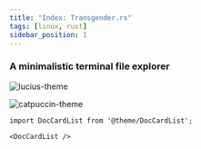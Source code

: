 ```yaml
---
title: "Index: Transgender.rs"
tags: [linux, rust]
sidebar_position: 1
---
```

### A minimalistic terminal file explorer

![lucius-theme](img/lucius.jpg)

![catpuccin-theme](img/catppuccin.png)

```mdx-code-block
import DocCardList from '@theme/DocCardList';

<DocCardList />
```